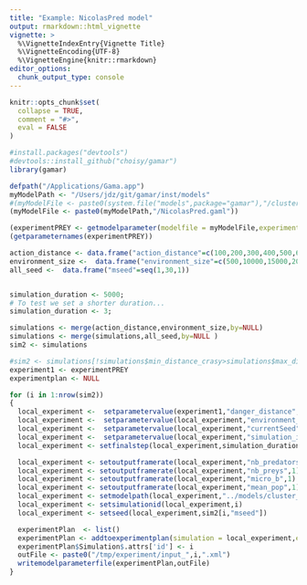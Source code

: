 ```yaml
---
title: "Example: NicolasPred model"
output: rmarkdown::html_vignette
vignette: >
  %\VignetteIndexEntry{Vignette Title}
  %\VignetteEncoding{UTF-8}
  %\VignetteEngine{knitr::rmarkdown}
editor_options: 
  chunk_output_type: console
---
```


```r
knitr::opts_chunk$set(
  collapse = TRUE,
  comment = "#>",
  eval = FALSE
)
```

```r
#install.packages("devtools")
#devtools::install_github("choisy/gamar")
library(gamar)
```

```r
defpath("/Applications/Gama.app")
myModelPath <- "/Users/jdz/git/gamar/inst/models"
#(myModelFile <- paste0(system.file("models",package="gamar"),"/cluster_ind.gaml"))
(myModelFile <- paste0(myModelPath,"/NicolasPred.gaml"))
```


```r
(experimentPREY <- getmodelparameter(modelfile = myModelFile,experimentname = "prey_predator"))
(getparameternames(experimentPREY))

action_distance <- data.frame("action_distance"=c(100,200,300,400,500,600,700,800,900,1000,1500,2000,2500,3000,3500,4000,5500,6000,7000,8000,9000,10000,12000,14000,16000,20000,25000,30000,40000,50000))
environment_size <-  data.frame("environment_size"=c(500,10000,15000,20000,30000,40000,50000))
all_seed <-  data.frame("mseed"=seq(1,30,1))


simulation_duration <- 5000;
# To test we set a shorter duration...
simulation_duration <- 3;

simulations <- merge(action_distance,environment_size,by=NULL)
simulations <- merge(simulations,all_seed,by=NULL )
sim2 <- simulations

#sim2 <- simulations[!simulations$min_distance_crasy>simulations$max_distance_crasy,]
experiment1 <- experimentPREY
experimentplan <- NULL

```

```r
for (i in 1:nrow(sim2))
{
  local_experiment <-  setparametervalue(experiment1,"danger_distance",sim2[i,"action_distance"])
  local_experiment <-  setparametervalue(local_experiment,"environment_size",sim2[i,"environment_size"])
  local_experiment <-  setparametervalue(local_experiment,"currentSeed",sim2[i,"mseed"])
  local_experiment <-  setparametervalue(local_experiment,"simulation_id",i)
  local_experiment <- setfinalstep(local_experiment,simulation_duration)

  local_experiment <- setoutputframerate(local_experiment,"nb_predators",1)
  local_experiment <- setoutputframerate(local_experiment,"nb_preys",1)
  local_experiment <- setoutputframerate(local_experiment,"micro_b",1)
  local_experiment <- setoutputframerate(local_experiment,"mean_pop",1)
  local_experiment <- setmodelpath(local_experiment,"../models/cluster_ind.gaml")
  local_experiment <- setsimulationid(local_experiment,i)
  local_experiment <- setseed(local_experiment,sim2[i,"mseed"])

  experimentPlan  <- list()
  experimentPlan <- addtoexperimentplan(simulation = local_experiment,experimentplan = experimentPlan)
  experimentPlan$Simulation$.attrs['id'] <- i
  outFile <- paste0("/tmp/experiment/input_",i,".xml")
  writemodelparameterfile(experimentPlan,outFile)
}
```

